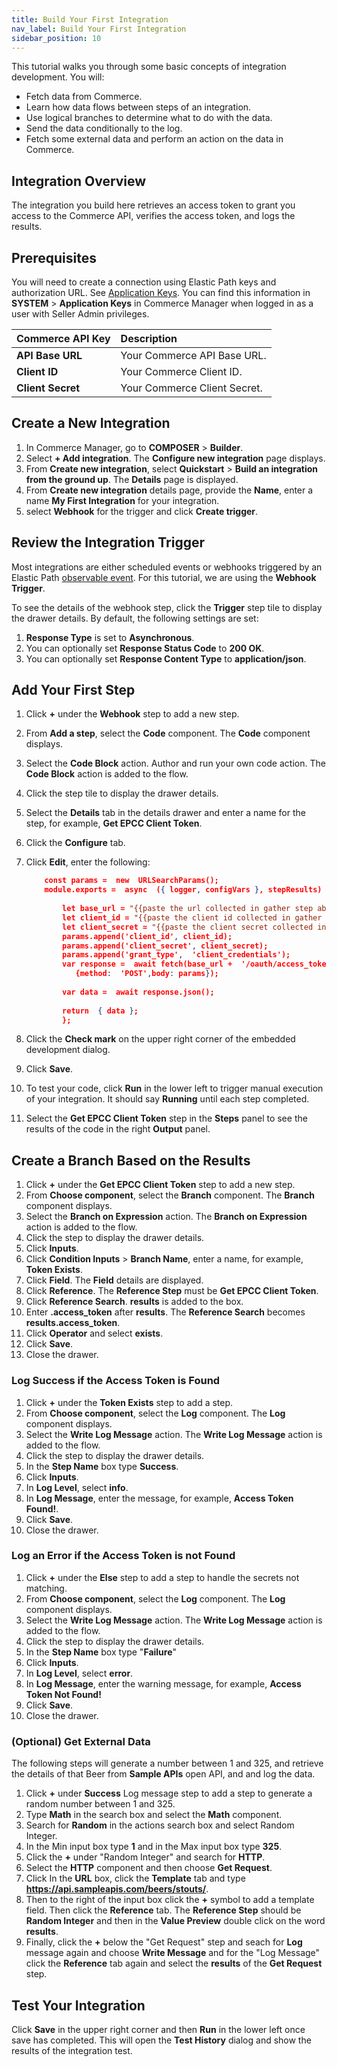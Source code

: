 ```yaml
---
title: Build Your First Integration
nav_label: Build Your First Integration
sidebar_position: 10
---
```


This tutorial walks you through some basic concepts of integration development. You will:

- Fetch data from Commerce.
- Learn how data flows between steps of an integration.
- Use logical branches to determine what to do with the data.
- Send the data conditionally to the log.
- Fetch some external data and perform an action on the data in Commerce.

## Integration Overview

The integration you build here retrieves an access token to grant you access to the Commerce API, verifies the access token, and logs the results.  

## Prerequisites

You will need to create a connection using Elastic Path keys and authorization URL. See [Application Keys](/docs/authentication/security#application-keys). You can find this information in **SYSTEM** > **Application Keys** in Commerce Manager when logged in as a user with Seller Admin privileges. 

| Commerce API Key | Description                            |
|:------------------------------------|:---------------------------------------|
| **API Base URL**                    | Your Commerce API Base URL. |
| **Client ID**                       | Your Commerce Client ID. |
| **Client Secret**                   | Your Commerce Client Secret. |

## Create a New Integration

1. In Commerce Manager, go to **COMPOSER** > **Builder**.
1. Select **+ Add integration**. The **Configure new integration** page displays.
1. From **Create new integration**, select **Quickstart** > **Build an integration from the ground up**. The **Details** page is displayed.
1. From **Create new integration** details page, provide the  **Name**,  enter  a  name  **My  First  Integration**  for  your  integration.
1. select **Webhook** for the trigger and click **Create trigger**.
    
## Review the Integration Trigger

Most integrations are either scheduled events or webhooks triggered by an Elastic Path [observable event](http://localhost:3000/docs/api/integrations/integrations-introduction#observable-events). For this tutorial, we are using the **Webhook Trigger**.

To see the  details  of  the  webhook  step,  click  the **Trigger** step  tile  to  display  the  drawer  details.  By  default,  the  following  settings  are  set:

1. **Response Type** is set to **Asynchronous**.
1. You can optionally set **Response Status Code** to **200 OK**.
1. You can optionally set **Response Content Type** to **application/json**.

## Add Your First Step

1. Click **+** under the **Webhook** step to add a new step. 
1. From **Add a step**, select the **Code** component. The **Code** component displays.
1. Select the **Code Block** action. Author and run your own code action. The **Code Block** action is added to the flow.
1. Click the step tile to display the drawer details.
1. Select the **Details** tab in the details drawer and enter  a  name  for  the  step,  for  example,  **Get  EPCC  Client  Token**.
1. Click the **Configure** tab.
1. Click **Edit**, enter the following:

    ```json
        const params =  new  URLSearchParams();
        module.exports =  async  ({ logger, configVars }, stepResults)  =>  {
	        
	        let base_url = "{{paste the url collected in gather step above}}"
	        let client_id = "{{paste the client id collected in gather step above}}"
	        let client_secret = "{{paste the client secret collected in gather step above}}"
	    	params.append('client_id', client_id);
	        params.append('client_secret', client_secret);
	        params.append('grant_type',  'client_credentials');
	        var response =  await fetch(base_url +  '/oauth/access_token',
		       {method:  'POST',body: params});
	       
	        var data =  await response.json();
	       
	        return  { data };
            };
    ```

1. Click the **Check mark** on the upper right corner of the embedded development dialog.
1. Click **Save**.
1. To test your code, click **Run** in the lower left to trigger manual execution of your integration.  It should say **Running** until each step completed.
1. Select the **Get  EPCC  Client  Token** step in the **Steps** panel to see the results of the code in the right **Output** panel. 

## Create a Branch Based on the Results

1. Click **+** under the **Get EPCC Client Token** step to add a new step. 
1. From **Choose component**, select the **Branch** component. The **Branch** component displays.
1. Select the **Branch on Expression** action. The **Branch on Expression** action is added to the flow.
1. Click the step to display the drawer details.
1. Click **Inputs**. 
1. Click **Condition Inputs** > **Branch Name**, enter a name, for example, **Token Exists**.
1. Click **Field**. The **Field** details are displayed.
1. Click **Reference**. The **Reference Step** must be **Get EPCC Client Token**.
1. Click **Reference Search**. **results** is added to the box.
1. Enter **.access_token** after **results**. The **Reference Search** becomes **results.access_token**.
1. Click **Operator** and select **exists**.
1. Click **Save**.
1. Close the drawer.

### Log Success if the Access Token is Found

1. Click **+** under the **Token Exists** step to add a step.
1. From **Choose component**, select the **Log** component. The **Log** component displays.
1. Select the **Write Log Message** action. The **Write Log Message** action is added to the flow.
1. Click the step to display the drawer details.
1. In the **Step Name** box type **Success**.
1. Click **Inputs**.
1. In **Log Level**, select **info**.
1. In **Log Message**, enter the message, for example, **Access Token Found!**.
1. Click **Save**.
1. Close the drawer.
 
### Log an Error if the Access Token is not Found

1. Click **+** under the **Else** step to add a step to handle the secrets not matching.
1. From **Choose component**, select the **Log** component. The **Log** component displays.
1. Select the **Write Log Message** action. The **Write Log Message** action is added to the flow.
1. Click the step to display the drawer details.
1. In the **Step Name** box type "**Failure**"
1. Click **Inputs**.
1. In **Log Level**, select **error**.
1. In **Log Message**, enter the warning message, for example, **Access Token Not Found!**
1. Click **Save**.
1. Close the drawer.

### (Optional) Get External Data

The following steps will generate a number between 1 and 325, and retrieve the details of that Beer from **Sample APIs** open API, and and log the data.

1. Click  **+**  under  **Success**  Log message step  to  add  a  step  to  generate a random number between 1 and 325.  
1. Type **Math** in the search box and select the **Math** component.
1. Search for **Random** in the actions search box and select  Random Integer.
1. In the Min input box type **1** and in the Max input box type **325**.
1. Click the **+** under "Random Integer" and search for **HTTP**.
1. Select the **HTTP** component and then choose **Get Request**.
1. Click In the **URL** box, click the **Template** tab and type **https://api.sampleapis.com/beers/stouts/**.
1. Then to the right of the input box click the **+** symbol to add a template field. Then click the **Reference** tab. The **Reference Step** should be **Random Integer** and then in the **Value Preview** double click on the word **results**. 
1. Finally, click the **+** below the "Get Request" step and seach for **Log** message again and choose **Write Message** and for the "Log Message" click the **Reference** tab again and select the **results** of the **Get Request** step.

## Test Your Integration

Click **Save** in the upper right corner and then **Run** in the lower left once save has completed. This will open the **Test  History** dialog and show the results of the integration test. 
